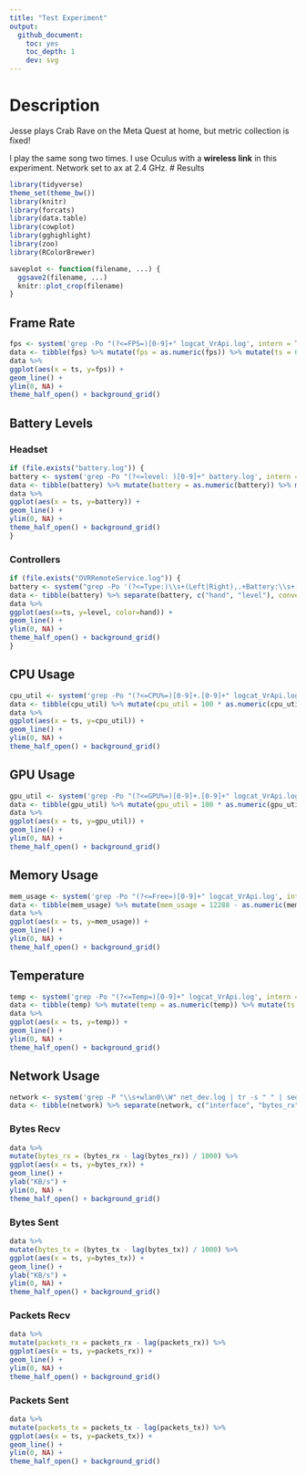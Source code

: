 ```yaml
---
title: "Test Experiment"
output:
  github_document:
    toc: yes
    toc_depth: 1
    dev: svg
---
```


# Description

Jesse plays Crab Rave on the Meta Quest at home, but metric collection is fixed!

I play the same song two times.
I use Oculus with a **wireless link** in this experiment.
Network set to ax at 2.4 GHz.
# Results

```r

library(tidyverse)
theme_set(theme_bw())
library(knitr)
library(forcats)
library(data.table)
library(cowplot)
library(gghighlight)
library(zoo)
library(RColorBrewer)

saveplot <- function(filename, ...) {
  ggsave2(filename, ...)
  knitr::plot_crop(filename)
}
```

## Frame Rate

```r
fps <- system('grep -Po "(?<=FPS=)[0-9]+" logcat_VrApi.log', intern = TRUE)
data <- tibble(fps) %>% mutate(fps = as.numeric(fps)) %>% mutate(ts = 0:(n()-1)) %>% select(ts, everything())
data %>%
ggplot(aes(x = ts, y=fps)) +
geom_line() +
ylim(0, NA) +
theme_half_open() + background_grid()
```

## Battery Levels

### Headset

```r
if (file.exists("battery.log")) {
battery <- system('grep -Po "(?<=level: )[0-9]+" battery.log', intern = TRUE)
data <- tibble(battery) %>% mutate(battery = as.numeric(battery)) %>% mutate(ts = 0:(n()-1)) %>% select(ts, everything())
data %>%
ggplot(aes(x = ts, y=battery)) +
geom_line() +
ylim(0, NA) +
theme_half_open() + background_grid()
}
```

### Controllers

```r
if (file.exists("OVRRemoteService.log")) {
battery <- system("grep -Po '(?<=Type:)\\s+(Left|Right),.+Battery:\\s+[0-9]+(?=%)' OVRRemoteService.log | tr -s ' ' | sed -e \'s/^[[:space:]]*//\' -e \'s/\\n[[:space:]]*//\' | cut -d' ' -f 1,5", intern=TRUE)
data <- tibble(battery) %>% separate(battery, c("hand", "level"), convert = TRUE) %>% group_by(hand) %>% mutate(ts = 0:(n()-1)) %>% select(ts, everything())
data %>%
ggplot(aes(x=ts, y=level, color=hand)) +
geom_line() +
ylim(0, NA) +
theme_half_open() + background_grid()
}
```

## CPU Usage

```r
cpu_util <- system('grep -Po "(?<=CPU%=)[0-9]+.[0-9]+" logcat_VrApi.log', intern = TRUE)
data <- tibble(cpu_util) %>% mutate(cpu_util = 100 * as.numeric(cpu_util)) %>% mutate(ts = 0:(n()-1)) %>% select(ts, everything())
data %>%
ggplot(aes(x = ts, y=cpu_util)) +
geom_line() +
ylim(0, NA) +
theme_half_open() + background_grid()
```

## GPU Usage

```r
gpu_util <- system('grep -Po "(?<=GPU%=)[0-9]+.[0-9]+" logcat_VrApi.log', intern = TRUE)
data <- tibble(gpu_util) %>% mutate(gpu_util = 100 * as.numeric(gpu_util)) %>% mutate(ts = 0:(n()-1)) %>% select(ts, everything())
data %>%
ggplot(aes(x = ts, y=gpu_util)) +
geom_line() +
ylim(0, NA) +
theme_half_open() + background_grid()
```

## Memory Usage

```r
mem_usage <- system('grep -Po "(?<=Free=)[0-9]+" logcat_VrApi.log', intern = TRUE)
data <- tibble(mem_usage) %>% mutate(mem_usage = 12288 - as.numeric(mem_usage)) %>% mutate(ts = 0:(n()-1)) %>% select(ts, everything())
data %>%
ggplot(aes(x = ts, y=mem_usage)) +
geom_line() +
ylim(0, NA) +
theme_half_open() + background_grid()
```

## Temperature

```r
temp <- system('grep -Po "(?<=Temp=)[0-9]+" logcat_VrApi.log', intern = TRUE)
data <- tibble(temp) %>% mutate(temp = as.numeric(temp)) %>% mutate(ts = 0:(n()-1)) %>% select(ts, everything())
data %>%
ggplot(aes(x = ts, y=temp)) +
geom_line() +
ylim(0, NA) +
theme_half_open() + background_grid()
```

## Network Usage

```r
network <- system('grep -P "\\s+wlan0\\W" net_dev.log | tr -s " " | sed -e \'s/^[[:space:]]*//\' -e \'s/\\n[[:space:]]*//\'', intern = TRUE)
data <- tibble(network) %>% separate(network, c("interface", "bytes_rx", "packets_rx", "errs_rx", "drop_rx", "fifo_rx", "frame_rx", "compressed_rx", "multicast_rx", "bytes_tx", "packets_tx", "errs_tx", "drop_tx", "fifo_tx", "colls_tx", "carrier_tx", "compressed_tx"), sep = " ", convert = TRUE) %>% mutate(ts = 0:(n()-1))
```

### Bytes Recv

<!-- Inter-|   Receive                                                |  Transmit -->
<!-- face |bytes    packets errs drop fifo frame compressed multicast|bytes    packets errs drop fifo colls carrier compressed -->
```r
data %>%
mutate(bytes_rx = (bytes_rx - lag(bytes_rx)) / 1000) %>%
ggplot(aes(x = ts, y=bytes_rx)) +
geom_line() +
ylab("KB/s") +
ylim(0, NA) +
theme_half_open() + background_grid()
```

### Bytes Sent

```r
data %>%
mutate(bytes_tx = (bytes_tx - lag(bytes_tx)) / 1000) %>%
ggplot(aes(x = ts, y=bytes_tx)) +
geom_line() +
ylab("KB/s") +
ylim(0, NA) +
theme_half_open() + background_grid()
```

### Packets Recv

```r
data %>%
mutate(packets_rx = packets_rx - lag(packets_rx)) %>%
ggplot(aes(x = ts, y=packets_rx)) +
geom_line() +
ylim(0, NA) +
theme_half_open() + background_grid()
```

### Packets Sent

```r
data %>%
mutate(packets_tx = packets_tx - lag(packets_tx)) %>%
ggplot(aes(x = ts, y=packets_tx)) +
geom_line() +
ylim(0, NA) +
theme_half_open() + background_grid()
```
